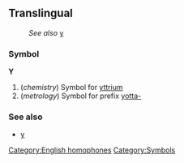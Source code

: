 ==Translingual==
:''See also'' [[y]]
===Symbol===
'''Y'''
#(''chemistry'') Symbol for [[yttrium]]
#(''metrology'') Symbol for prefix [[yotta-]]

===See also===
*[[y]]

[[Category:English homophones]]
[[Category:Symbols]]